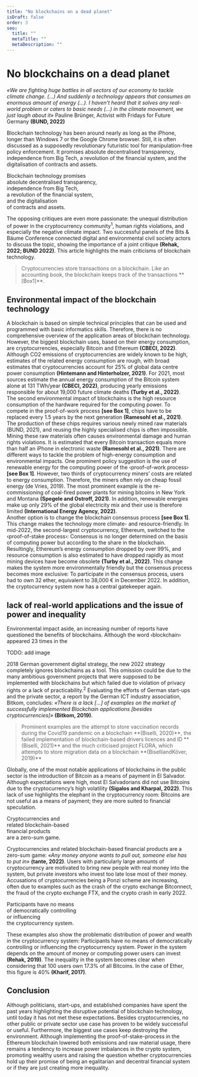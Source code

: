 ```yaml
---
title: "No blockchains on a dead planet"
isDraft: false
order: 3
seo:
  title: ""
  metaTitle: ""
  metaDescription: ""
---
```



# No blockchains on a dead planet

_«We are fighting huge battles in all sectors of our economy to tackle climate change. (…) And suddenly a technology appears that consumes an enormous amount of energy (…). I haven’t heard that it solves any real-world problem or caters to basic needs (…) in the climate movement, we just laugh about it»_
Pauline Brünger, Activist with Fridays for Future Germany **(BUND, 2022)**

Blockchain technology has been around nearly as long as the iPhone, longer than Windows 7 or the Google Chrome browser. Still, it is often discussed as a supposedly revolutionary futuristic tool for manipulation-free policy enforcement. It promises absolute decentralised transparency, independence from Big Tech, a revolution of the financial system, and the digitalisation of contracts and assets.

<Quote>
  Blockchain technology promises
  <br />
  absolute decentralised transparency,
  <br />
  independence from Big Tech,
  <br />a revolution of the financial system,
  <br />
  and the digitalisation
  <br />
  of contracts and assets.
  <br />
</Quote>

The opposing critiques are even more passionate: the unequal distribution of power in the cryptocurrency community<sup id="1">1</sup>, human rights violations, and especially the negative climate impact. Two successful panels of the Bits & Bäume Conference connected digital and environmental civil society actors to discuss the topic, showing the importance of a joint critique **(Rehak, 2022; BUND 2022)**. This article highlights the main criticisms of blockchain technology.

<BlockQuote cite="#1" refNumber={1}>
  Cryptocurrencies store transactions on a blockchain. Like an accounting book,
  the blockchain keeps track of the transactions **[Box1]**.
</BlockQuote>

## Environmental impact of the blockchain technology

A blockchain is based on simple technical principles that can be used and programmed with basic informatics skills. Therefore, there is no comprehensive overview of the application areas of blockchain technology. However, the biggest blockchain uses, based on their energy consumption, are cryptocurrencies, especially Bitcoin and Ethereum **(CBECI, 2022)**.<br/> Although CO2 emissions of cryptocurrencies are widely known to be high, estimates of the related energy consumption are rough, with broad estimates that cryptocurrencies account for 25% of global data centre power consumption **(Hintemann and Hinterholzer, 2021)**. For 2021, most sources estimate the annual energy consumption of the Bitcoin system alone at 131 TWh/year **(CBECI, 2022)**, producing yearly emissions responsible for about 19,000 future climate deaths **(Turby et al., 2022)**.<br/> The second environmental impact of blockchains is the high resource consumption of the hardware required for the computing power. To compete in the proof-of-work process **[see Box 1]**, chips have to be replaced every 1.5 years by the next generation **(Ramesohl et al., 2021)**.<br/> The production of these chips requires various newly mined raw materials (BUND, 2021), and reusing the highly specialised chips is often impossible. Mining these raw materials often causes environmental damage and human rights violations. It is estimated that every Bitcoin transaction equals more than half an iPhone in electronic waste **(Ramesohl et al., 2021)**. There are different ways to tackle the problem of high-energy consumption and environmental impacts. One prominent policy suggestion is the use of renewable energy for the computing power of the ‹proof-of-work process› **[see Box 1]**. However, two thirds of cryptocurrency miners’ costs are related to energy consumption. Therefore, the miners often rely on cheap fossil energy (de Vries, 2019). The most prominent example is the re-commissioning of coal-fired power plants for mining bitcoins in New York and Montana **(Spegele and Ostroff, 2021)**. In addition, renewable energies make up only 29% of the global electricity mix and their use is therefore limited **(International Energy Agency, 2022)**.<br/> Another option is to change the blockchain consensus process **[see Box 1]**. This change makes the technology more climate- and resource-friendly. In mid-2022, the second-largest cryptocurrency, Ethereum, switched to the ‹proof-of-stake process›: Consensus is no longer determined on the basis of computing power but according to the share in the blockchain. Resultingly, Ethereum’s energy consumption dropped by over 99%, and resource consumption is also estimated to have dropped rapidly as most mining devices have become obsolete **(Turby et al., 2022)**. This change makes the system more environmentally friendly but the consensus process becomes more exclusive: To participate in the consensus process, users had to own 32 ether, equivalent to 38,000 € in December 2022. In addition, the cryptocurrency system now has a central gatekeeper again.

## lack of real-world applications and the issue of power and inequality

Environmental impact aside, an increasing number of reports have questioned the benefits of blockchains. Although the word ‹blockchain› appeared 23 times in the

TODO: add image

2018 German government digital strategy, the new 2022 strategy completely ignores blockchains as a tool. This omission could be due to the many ambitious government projects that were supposed to be implemented with blockchains but which failed due to violation of privacy rights or a lack of practicability.<sup id="2">2</sup> Evaluating the efforts of German start-ups and the private sector, a report by the German ICT industry association, Bitkom, concludes: _«There is a lack [...] of examples on the market of successfully implemented Blockchain applications [besides cryptocurrencies]»_ **(Bitkom, 2019)**.

<BlockQuote cite="#2" refNumber={2}>
  Prominent examples are the attempt to store vaccination records during the
  Covid19 pandemic on a blockchain **(Biselli, 2020)**, the failed
  implementation of blockchain-based drivers licences and ID **(Biselli, 2021)**
  and the much criticised project FLORA, which attempts to store migration data
  on a blockchain **(BiselliandKöver, 2019)**
</BlockQuote>

Globally, one of the most notable applications of blockchains in the public sector is the introduction of Bitcoin as a means of payment in El Salvador. Although expectations were high, most El Salvadorians did not use Bitcoins due to the cryptocurrency’s high volatility **(Sigalos and Kharpal, 2022)**. This lack of use highlights the elephant in the cryptocurrency room: Bitcoins are not useful as a means of payment; they are more suited to financial speculation.

<Quote>
  Cryptocurrencies and
  <br />
  related blockchain-based
  <br />
  financial products
  <br />
  are a zero-sum game.
  <br />
</Quote>

Cryptocurrencies and related blockchain-based financial products are a zero-sum game: _«Any money anyone wants to pull out, someone else has to put in»_ **(tante, 2022)**. Users with particularly large amounts of cryptocurrency are motivated to bring new people with real money into the system, but private investors who invest too late lose most of their money. Accusations of cryptocurrencies being a Ponzi scheme are increasing, often due to examples such as the crash of the crypto exchange Bitconnect, the fraud of the crypto exchange FTX, and the crypto crash in early 2022.

<Quote>
  Participants have no means
  <br />
  of democratically controlling
  <br />
  or influencing
  <br />
  the cryptocurrency system.
  <br />
</Quote>

These examples also show the problematic distribution of power and wealth in the cryptocurrency system: Participants have no means of democratically controlling or influencing the cryptocurrency system. Power in the system depends on the amount of money or computing power users can invest **(Rehak, 2019)**. The inequality in the system becomes clear when considering that 100 users own 17.3% of all Bitcoins. In the case of Ether, this figure is 40% **(Kharif, 2017)**.

## Conclusion

Although politicians, start-ups, and established companies have spent the past years highlighting the disruptive potential of blockchain technology, until today it has not met these expectations. Besides cryptocurrencies, no other public or private sector use case has proven to be widely successful or useful. Furthermore, the biggest use cases keep destroying the environment. Although implementing the proof-of-stake-process in the Ethereum blockchain lowered both emissions and raw material usage, there remains a tendency to increase power imbalances in the crypto system, promoting wealthy users and raising the question whether cryptocurrencies hold up their promise of being an egalitarian and decentral financial system or if they are just creating more inequality.
